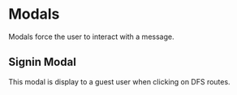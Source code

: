 
<Meta title="Design System|Modals" component={SignUpModal} />

# Modals

Modals force the user to interact with a message.

## Signin Modal

This modal is display to a guest user when clicking on DFS routes.

<Preview withToolbar>
  <Story name="Sign in">
    <SignUpModal showModal={boolean("Show Modal", true)}></SignUpModal>
  </Story>
</Preview>
